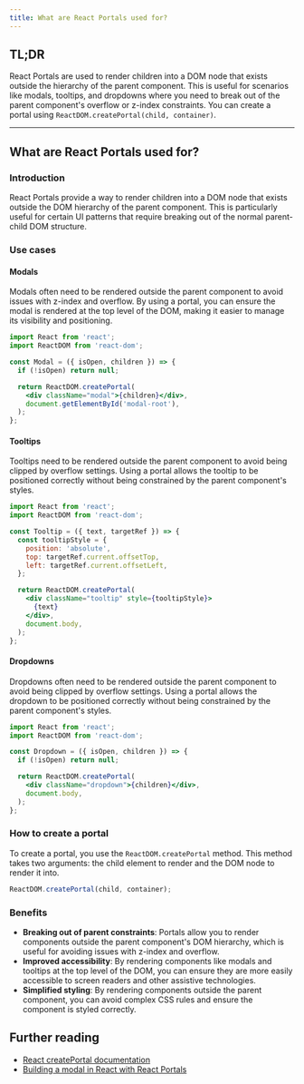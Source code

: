 ```yaml
---
title: What are React Portals used for?
---
```


## TL;DR

React Portals are used to render children into a DOM node that exists outside the hierarchy of the parent component. This is useful for scenarios like modals, tooltips, and dropdowns where you need to break out of the parent component's overflow or z-index constraints. You can create a portal using `ReactDOM.createPortal(child, container)`.

---

## What are React Portals used for?

### Introduction

React Portals provide a way to render children into a DOM node that exists outside the DOM hierarchy of the parent component. This is particularly useful for certain UI patterns that require breaking out of the normal parent-child DOM structure.

### Use cases

#### Modals

Modals often need to be rendered outside the parent component to avoid issues with z-index and overflow. By using a portal, you can ensure the modal is rendered at the top level of the DOM, making it easier to manage its visibility and positioning.

```jsx
import React from 'react';
import ReactDOM from 'react-dom';

const Modal = ({ isOpen, children }) => {
  if (!isOpen) return null;

  return ReactDOM.createPortal(
    <div className="modal">{children}</div>,
    document.getElementById('modal-root'),
  );
};
```

#### Tooltips

Tooltips need to be rendered outside the parent component to avoid being clipped by overflow settings. Using a portal allows the tooltip to be positioned correctly without being constrained by the parent component's styles.

```jsx
import React from 'react';
import ReactDOM from 'react-dom';

const Tooltip = ({ text, targetRef }) => {
  const tooltipStyle = {
    position: 'absolute',
    top: targetRef.current.offsetTop,
    left: targetRef.current.offsetLeft,
  };

  return ReactDOM.createPortal(
    <div className="tooltip" style={tooltipStyle}>
      {text}
    </div>,
    document.body,
  );
};
```

#### Dropdowns

Dropdowns often need to be rendered outside the parent component to avoid being clipped by overflow settings. Using a portal allows the dropdown to be positioned correctly without being constrained by the parent component's styles.

```jsx
import React from 'react';
import ReactDOM from 'react-dom';

const Dropdown = ({ isOpen, children }) => {
  if (!isOpen) return null;

  return ReactDOM.createPortal(
    <div className="dropdown">{children}</div>,
    document.body,
  );
};
```

### How to create a portal

To create a portal, you use the `ReactDOM.createPortal` method. This method takes two arguments: the child element to render and the DOM node to render it into.

```jsx
ReactDOM.createPortal(child, container);
```

### Benefits

- **Breaking out of parent constraints**: Portals allow you to render components outside the parent component's DOM hierarchy, which is useful for avoiding issues with z-index and overflow.
- **Improved accessibility**: By rendering components like modals and tooltips at the top level of the DOM, you can ensure they are more easily accessible to screen readers and other assistive technologies.
- **Simplified styling**: By rendering components outside the parent component, you can avoid complex CSS rules and ensure the component is styled correctly.

## Further reading

- [React createPortal documentation](https://react.dev/reference/react-dom/createPortal)
- [Building a modal in React with React Portals](https://blog.logrocket.com/build-modal-with-react-portals/)
